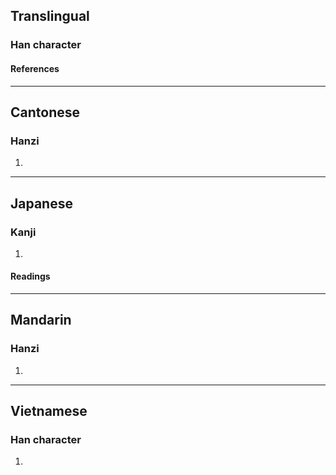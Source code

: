 {{character info/new}}
==Translingual==

===Han character===
{{Han char|rn=61|rad=心|as=14|sn=17|four=|canj=PSIT,PSMT|ids=⿰忄監}}

====References====
{{Han ref|kx=0406.430|dkj=11382|dj=0747.340|hdz=42364.140|uh=61E2}}

----

==Cantonese==

===Hanzi===
{{yue-hanzi|jyut=[[laam4]]|y=laam4}}

# {{defn|lang=yue|sort=心14}}

----

==Japanese==

===Kanji===
{{ja-kanji|grade=|rs=心14}}

# {{defn|lang=ja|sort=心14}}

====Readings====
{{ja-readings
|on=らん, かん, げん
|kun=むさぼる, すこやか
}}

----

==Mandarin==

===Hanzi===
{{cmn-hanzi|pin=[[lán]] ([[lan2]])|wg=lan<sup>2</sup>}}

# {{defn|lang=cmn|sort=心14}}

----

==Vietnamese==

===Han character===
{{vi-readings|rs=心14|reading=nhàm}}

# {{defn|lang=vi|sort=心14}}